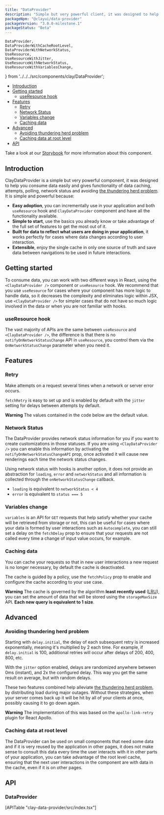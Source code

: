 ```yaml
---
title: "DataProvider"
description: "Simple but very powerful client, it was designed to help you consume data easily."
packageNpm: "@clayui/data-provider"
packageVersion: "3.0.0-milestone.1"
packageStatus: "Beta"
---
```


	DataProvider,
	DataProviderWithCacheRootLevel,
	DataProviderWithNetworkStatus,
	UseResource,
	UseResourceWithJitter,
	UseResourceWithNetworkStatus,
	UseResourceWithVariablesChange,
} from '../../../src/components/clay/DataProvider';

<div class="nav-toc">

- [Introduction](#introduction)
- [Getting started](#getting-started)
  - [useResource hook](useresource-hook)
- [Features](#features)
  - [Retry](#retry)
  - [Network Status](#network-Status)
  - [Variables change](#variables-change)
  - [Caching data](#caching-data)
- [Advanced](#advanced)
  - [Avoiding thundering herd problem](#avoiding-thundering-herd-problem)
  - [Caching data at root level](#caching-data-at-root-level)
- [API](#api)

</div>

<div class="clay-site-alert alert alert-warning">
    Take a look at our <a href="https://storybook-clayui.netlify.com/?path=/story/claydataprovider--with-polling">Storybook</a> for more information about this component.
</div>

## Introduction

ClayDataProvider is a simple but very powerful component, it was designed to help you consume data easily and gives functionality of data caching, attempts, polling, network status and avoiding [the thundering herd problem](https://en.wikipedia.org/wiki/Thundering_herd_problem). It is simple and powerful because:

- **Easy adoption**, you can incrementally use in your application and both `useResource` hook and `ClayDataProvider` component and have all the functionality available.
- **Simple to start**, use the basics you already know or take advantage of the full set of features to get the most out of it.
- **Built for data to reflect what users are doing in your application**, it works perfectly for cases where data changes according to user interaction.
- **Extensible**, enjoy the single cache in only one source of truth and save data between navigations to be used in future interactions.

## Getting started

To consume data, you can work with two different ways in React, using the `<ClayDataProvider />` component or `useResource` hook. We recommend that you use `useResource` for cases where your component has more logic to handle data, so it decreases the complexity and eliminates logic within JSX, use `<ClayDataProvider />` for simpler cases that do not have so much logic involved in the data or when you are not familiar with hooks.

<DataProvider />

### useResource hook

The vast majority of APIs are the same between `useResource` and `<ClayDataProvider />`, the difference is that there is no `notifyOnNetworkStatusChange` API in `useResource`, you control them via the `OnNetworkStatusChange` parameter when you need it.

<UseResource />

## Features

### Retry

Make attempts on a request several times when a network or server error occurs.

`fetchRetry` is easy to set up and is enabled by default with the `jitter` setting for delays between attempts by default.

<div class="clay-site-alert alert alert-warning">
	<strong class="lead">Warning</strong>
	The values ​​contained in the code below are the default value.
</div>

<UseResourceWithJitter />

### Network Status

The DataProvider provides network status information for you if you want to create customizations in those statuses. If you are using `<ClayDataProvider />` you can enable this information by activating the `notifyOnNetworkStatusChangeAPI` prop, once activated it will cause new renderings each time the network status changes.

<DataProviderWithNetworkStatus />

Using network status with hooks is another option, it does not provide an abstraction for `loading`, `error` and `networkStatus` and all information is collected through the `onNetworkStatusChange` callback.

- `loading` is equivalent to `networkStatus < 4`
- `error` is equivalent to `status === 5`

<UseResourceWithNetworkStatus />

### Variables change

`variables` is an API for `GET` requests that help satisfy whether your cache will be retrieved from storage or not, this can be useful for cases where your data is formed by user interactions such as `Autocomplete`, you can still set a delay on the `fetchDelay` prop to ensure that your requests are not called every time a change of input value occurs, for example.

<UseResourceWithVariablesChange />

### Caching data

You can cache your requests so that in new user interactions a new request is no longer necessary, by default the cache is deactivated.

The cache is guided by a policy, use the `fetchPolicy` prop to enable and configure the cache according to your use case.

<div class="clay-site-alert alert alert-warning">
	<strong class="lead">Warning</strong>
	The cache is governed by the algorithm <b>least recently used</b> (<a href="https://en.wikipedia.org/wiki/Cache_replacement_policies#Least_recently_used_(LRU)">LRU</a>), you can set the amount of data that will be stored using the <code class="language-text">storageMaxSize</code> API. <b>Each new query is equivalent to 1 size</b>.
</div>

## Advanced

### Avoiding thundering herd problem

Starting with `delay.initial`, the delay of each subsequent retry is increased exponentially, meaning it's multiplied by 2 each time. For example, if `delay.initial` is 100, additional retries will occur after delays of 200, 400, 800, etc.

With the `jitter` option enabled, delays are randomized anywhere between 0ms (instant), and 2x the configured delay. This way you get the same result on average, but with random delays.

These two features combined help alleviate [the thundering herd problem](https://en.wikipedia.org/wiki/Thundering_herd_problem), by distributing load during major outages. Without these strategies, when your server comes back up it will be hit by all of your clients at once, possibly causing it to go down again.

<div class="clay-site-alert alert alert-warning">
	<strong class="lead">Warning</strong>
	The implementation of this was based on the <code class="language-text">apollo-link-retry</code> plugin for React Apollo.
</div>

### Caching data at root level

The DataProvider can be used on small components that need some data and if it is very reused by the application in other pages, it does not make sense to consult this data every time the user interacts with it in other parts of your application, you can take advantage of the root level cache, ensuring that the next user interactions in the component are with data in the cache, even if it is on other pages.

<DataProviderWithCacheRootLevel />

## API

### DataProvider

<div>
	[APITable "clay-data-provider/src/index.tsx"]
</div>
